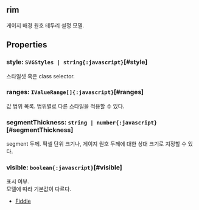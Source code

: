 ## rim
게이지 배경 원호 테두리 설정 모델.
## Properties

### style: `SVGStyles | string{:javascript}`[#style]
스타일셋 혹은 class selector.  

### ranges: `IValueRange[]{:javascript}`[#ranges]
값 범위 목록.
범위별로 다른 스타일을 적용할 수 있다.  

### segmentThickness: `string | number{:javascript}`[#segmentThickness]
segment 두께.
픽셀 단위 크기나, 게이지 원호 두께에 대한 상대 크기로 지정할 수 있다.  

### visible: `boolean{:javascript}`[#visible]
표시 여부.\
모델에 따라 기본값이 다르다.
- [Fiddle](https:/jsfiddle.net/gh/get/library/pure/realgrid/realchart-demo/tree/master/common/visible)  
